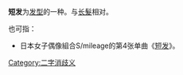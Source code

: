 '''短发'''为[[发型|发型]]的一种。与[[长发|长髮]]相对。

也可指：
*日本女子偶像組合S/mileage的第4张单曲《[[短发_(单曲)|短发]]》。
 {{disambig}}

[[Category:二字消歧义|Category:二字消歧义]]